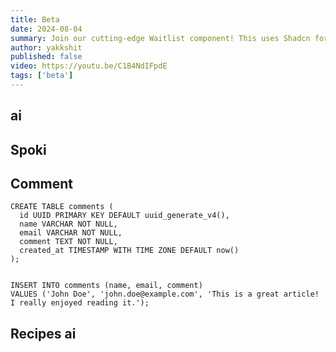 ```yaml
---
title: Beta
date: 2024-08-04
summary: Join our cutting-edge Waitlist component! This uses Shadcn for UI, Framer Motion for animations, and Supabase for the database. Sign up for early access and updates!
author: yakkshit
published: false
video: https://youtu.be/C1B4NdIFpdE
tags: ['beta']
---
```



<ComponentPreview name="file-qr-demo" />

## ai

<ComponentPreview name="ai-chat-demo" />

## Spoki

<ComponentPreview name="beta-demo" />

## Comment

<ComponentPreview name="comment-demo" />

```
CREATE TABLE comments (
  id UUID PRIMARY KEY DEFAULT uuid_generate_v4(),
  name VARCHAR NOT NULL,
  email VARCHAR NOT NULL,
  comment TEXT NOT NULL,
  created_at TIMESTAMP WITH TIME ZONE DEFAULT now()
);


INSERT INTO comments (name, email, comment)
VALUES ('John Doe', 'john.doe@example.com', 'This is a great article! I really enjoyed reading it.');

```

## Recipes ai

<ComponentPreview name="recipes-demo" />

